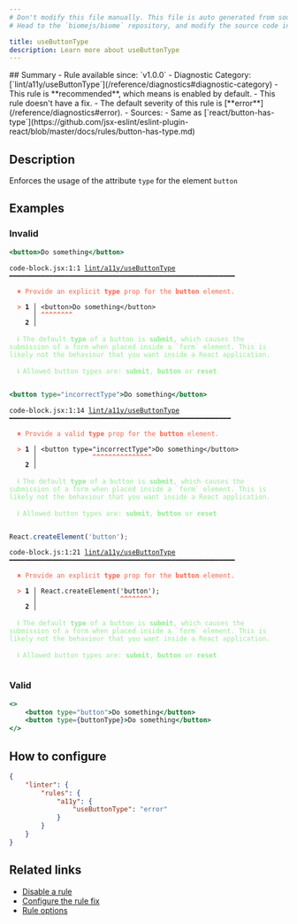 ```yaml
---
# Don't modify this file manually. This file is auto generated from source, and you will lose your changes next time the website is built.
# Head to the `biomejs/biome` repository, and modify the source code in there.

title: useButtonType
description: Learn more about useButtonType
---
```


<Tabs>
<TabItem label="JSX and TSX" icon="seti:javascript">
## Summary
- Rule available since: `v1.0.0`
- Diagnostic Category: [`lint/a11y/useButtonType`](/reference/diagnostics#diagnostic-category)
- This rule is **recommended**, which means is enabled by default.
- This rule doesn't have a fix.
- The default severity of this rule is [**error**](/reference/diagnostics#error).
- Sources: 
  - Same as [`react/button-has-type`](https://github.com/jsx-eslint/eslint-plugin-react/blob/master/docs/rules/button-has-type.md)

## Description
Enforces the usage of the attribute `type` for the element `button`

## Examples

### Invalid

```jsx
<button>Do something</button>
```

<pre class="language-text"><code class="language-text">code-block.jsx:1:1 <a href="https://biomejs.dev/linter/rules/use-button-type">lint/a11y/useButtonType</a> ━━━━━━━━━━━━━━━━━━━━━━━━━━━━━━━━━━━━━━━━━━━━━━━━━━━━━━━━━<br /><br />  <strong><span style="color: Tomato;">✖</span></strong> <span style="color: Tomato;">Provide an explicit </span><span style="color: Tomato;"><strong>type</strong></span><span style="color: Tomato;"> prop for the </span><span style="color: Tomato;"><strong>button</strong></span><span style="color: Tomato;"> element.</span><br />  <br />  <strong><span style="color: Tomato;">&gt;</span></strong> <strong>1 │ </strong>&lt;button&gt;Do something&lt;/button&gt;<br />   <strong>   │ </strong><strong><span style="color: Tomato;">^</span></strong><strong><span style="color: Tomato;">^</span></strong><strong><span style="color: Tomato;">^</span></strong><strong><span style="color: Tomato;">^</span></strong><strong><span style="color: Tomato;">^</span></strong><strong><span style="color: Tomato;">^</span></strong><strong><span style="color: Tomato;">^</span></strong><strong><span style="color: Tomato;">^</span></strong><br />    <strong>2 │ </strong><br />  <br />  <strong><span style="color: lightgreen;">ℹ</span></strong> <span style="color: lightgreen;">The default </span><span style="color: lightgreen;"><strong>type</strong></span><span style="color: lightgreen;"> of a button is </span><span style="color: lightgreen;"><strong>submit</strong></span><span style="color: lightgreen;">, which causes the submission of a form when placed inside a `form` element. This is likely not the behaviour that you want inside a React application.</span><br />  <br />  <strong><span style="color: lightgreen;">ℹ</span></strong> <span style="color: lightgreen;">Allowed button types are: </span><span style="color: lightgreen;"><strong>submit</strong></span><span style="color: lightgreen;">, </span><span style="color: lightgreen;"><strong>button</strong></span><span style="color: lightgreen;"> or </span><span style="color: lightgreen;"><strong>reset</strong></span><br />  <br /></code></pre>

```jsx
<button type="incorrectType">Do something</button>
```

<pre class="language-text"><code class="language-text">code-block.jsx:1:14 <a href="https://biomejs.dev/linter/rules/use-button-type">lint/a11y/useButtonType</a> ━━━━━━━━━━━━━━━━━━━━━━━━━━━━━━━━━━━━━━━━━━━━━━━━━━━━━━━━<br /><br />  <strong><span style="color: Tomato;">✖</span></strong> <span style="color: Tomato;">Provide a valid </span><span style="color: Tomato;"><strong>type</strong></span><span style="color: Tomato;"> prop for the </span><span style="color: Tomato;"><strong>button</strong></span><span style="color: Tomato;"> element.</span><br />  <br />  <strong><span style="color: Tomato;">&gt;</span></strong> <strong>1 │ </strong>&lt;button type=&quot;incorrectType&quot;&gt;Do something&lt;/button&gt;<br />   <strong>   │ </strong>             <strong><span style="color: Tomato;">^</span></strong><strong><span style="color: Tomato;">^</span></strong><strong><span style="color: Tomato;">^</span></strong><strong><span style="color: Tomato;">^</span></strong><strong><span style="color: Tomato;">^</span></strong><strong><span style="color: Tomato;">^</span></strong><strong><span style="color: Tomato;">^</span></strong><strong><span style="color: Tomato;">^</span></strong><strong><span style="color: Tomato;">^</span></strong><strong><span style="color: Tomato;">^</span></strong><strong><span style="color: Tomato;">^</span></strong><strong><span style="color: Tomato;">^</span></strong><strong><span style="color: Tomato;">^</span></strong><strong><span style="color: Tomato;">^</span></strong><strong><span style="color: Tomato;">^</span></strong><br />    <strong>2 │ </strong><br />  <br />  <strong><span style="color: lightgreen;">ℹ</span></strong> <span style="color: lightgreen;">The default </span><span style="color: lightgreen;"><strong>type</strong></span><span style="color: lightgreen;"> of a button is </span><span style="color: lightgreen;"><strong>submit</strong></span><span style="color: lightgreen;">, which causes the submission of a form when placed inside a `form` element. This is likely not the behaviour that you want inside a React application.</span><br />  <br />  <strong><span style="color: lightgreen;">ℹ</span></strong> <span style="color: lightgreen;">Allowed button types are: </span><span style="color: lightgreen;"><strong>submit</strong></span><span style="color: lightgreen;">, </span><span style="color: lightgreen;"><strong>button</strong></span><span style="color: lightgreen;"> or </span><span style="color: lightgreen;"><strong>reset</strong></span><br />  <br /></code></pre>

```js
React.createElement('button');
```

<pre class="language-text"><code class="language-text">code-block.js:1:21 <a href="https://biomejs.dev/linter/rules/use-button-type">lint/a11y/useButtonType</a> ━━━━━━━━━━━━━━━━━━━━━━━━━━━━━━━━━━━━━━━━━━━━━━━━━━━━━━━━━<br /><br />  <strong><span style="color: Tomato;">✖</span></strong> <span style="color: Tomato;">Provide an explicit </span><span style="color: Tomato;"><strong>type</strong></span><span style="color: Tomato;"> prop for the </span><span style="color: Tomato;"><strong>button</strong></span><span style="color: Tomato;"> element.</span><br />  <br />  <strong><span style="color: Tomato;">&gt;</span></strong> <strong>1 │ </strong>React.createElement('button');<br />   <strong>   │ </strong>                    <strong><span style="color: Tomato;">^</span></strong><strong><span style="color: Tomato;">^</span></strong><strong><span style="color: Tomato;">^</span></strong><strong><span style="color: Tomato;">^</span></strong><strong><span style="color: Tomato;">^</span></strong><strong><span style="color: Tomato;">^</span></strong><strong><span style="color: Tomato;">^</span></strong><strong><span style="color: Tomato;">^</span></strong><br />    <strong>2 │ </strong><br />  <br />  <strong><span style="color: lightgreen;">ℹ</span></strong> <span style="color: lightgreen;">The default </span><span style="color: lightgreen;"><strong>type</strong></span><span style="color: lightgreen;"> of a button is </span><span style="color: lightgreen;"><strong>submit</strong></span><span style="color: lightgreen;">, which causes the submission of a form when placed inside a `form` element. This is likely not the behaviour that you want inside a React application.</span><br />  <br />  <strong><span style="color: lightgreen;">ℹ</span></strong> <span style="color: lightgreen;">Allowed button types are: </span><span style="color: lightgreen;"><strong>submit</strong></span><span style="color: lightgreen;">, </span><span style="color: lightgreen;"><strong>button</strong></span><span style="color: lightgreen;"> or </span><span style="color: lightgreen;"><strong>reset</strong></span><br />  <br /></code></pre>

### Valid

```jsx
<>
    <button type="button">Do something</button>
    <button type={buttonType}>Do something</button>
</>
```

## How to configure
```json title="biome.json"
{
	"linter": {
		"rules": {
			"a11y": {
				"useButtonType": "error"
			}
		}
	}
}

```
## Related links

- [Disable a rule](/linter/#disable-a-lint-rule)
- [Configure the rule fix](/linter#configure-the-rule-fix)
- [Rule options](/linter/#rule-options)

</TabItem>
</Tabs>

